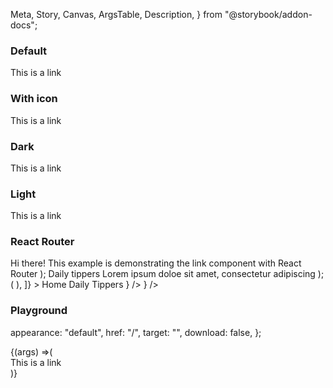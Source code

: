   Meta,
  Story,
  Canvas,
  ArgsTable,
  Description,
} from "@storybook/addon-docs";

<Meta title="Link" component={IcLink} />

<Description markdown={readme} />

### Default

<Canvas>
  <Story name="Default" href="/">
    <IcLink href="/">This is a link</IcLink>
  </Story>
</Canvas>

### With icon

<Canvas>
  <Story name="With icon">
    <IcLink href="/" showIcon>
      This is a link
    </IcLink>
  </Story>
</Canvas>

### Dark

<Canvas>
  <Story name="Dark">
    <IcLink href="/" appearance="dark" showIcon>
      This is a link
    </IcLink>
  </Story>
</Canvas>

### Light

<Canvas>
  <Story name="Light" parameters={{ backgrounds: { default: "dark" } }}>
    <IcLink href="/" appearance="light" showIcon>
      This is a link
    </IcLink>
  </Story>
</Canvas>

### React Router

  <IcSectionContainer>
    <IcTypography variant="h1">Hi there!</IcTypography>
    <IcTypography>
      This example is demonstrating the link component with React Router
    </IcTypography>
  </IcSectionContainer>
);

  <IcSectionContainer>
    <IcTypography variant="h1">Daily tippers</IcTypography>
    <IcTypography>
      Lorem ipsum doloe sit amet, consectetur adipiscing
    </IcTypography>
  </IcSectionContainer>
);

<Canvas>
  <Story
    name="With React Router"
    decorators={[
      (Story) => (
        <MemoryRouter initialEntries={["/"]}>
          <Story />
        </MemoryRouter>
      ),
    ]}
  >
    <IcLink style={{ paddingRight: "var(--ic-space-xs)" }}>
      <NavLink to="/" slot="router-item">
        Home
      </NavLink>
    </IcLink>
    <IcLink>
      <NavLink to="/daily-tippers" slot="router-item">
        Daily Tippers
      </NavLink>
    </IcLink>
    <Routes>
      <Route path="/" element={<HomePage />} />
      <Route path="/daily-tippers" element={<DailyTippers />} />
    </Routes>
  </Story>
</Canvas>

### Playground

  appearance: "default",
  href: "/",
  target: "",
  download: false,
};

<Canvas>
  <Story
    args={defaultArgs}
    parameters={{ loki: { skip: true } }}
    argTypes={{
      appearance: {
        options: ["default", "light", "dark"],
        control: {
          type: "radio",
        },
      },
      target: {
        options: ["_blank", "_self", "_parent", "_top", ""],
        control: {
          type: "radio",
        },
      },
    }}
    name="Playground"
  >
    {(args) =>(
        <div style={{ backgroundColor: args.appearance == "light" ? "black" : ""}}>
          <IcLink
            href={args.href}
            appearance={args.appearance}
            target={args.target}
            download={args.download === true}
          >This is a link</IcLink>
        </div>
    )}
  </Story>
</Canvas>